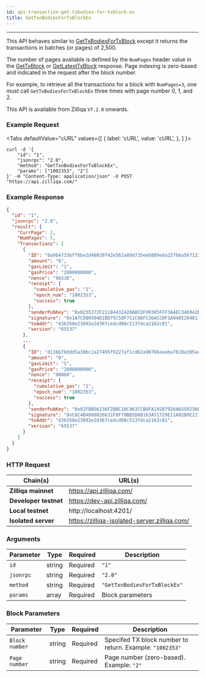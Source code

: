 ```yaml
---
id: api-transaction-get-txbodies-for-txblock-ex
title: GetTxnBodiesForTxBlockEx
---
```


---
This API behaves similar to [GetTxBodiesForTxBlock](api-transaction-get-txbodies-for-txblock.mdx) except it returns the transactions in batches (or pages) of 2,500.

The number of pages available is defined by the `NumPages` header value in the [GetTxBlock](api-blockchain-get-tx-block.mdx) or [GetLatestTxBlock](api-blockchain-get-latest-tx-block.mdx) response. Page indexing is zero-based and indicated in the request after the block number.

For example, to retrieve all the transactions for a block with `NumPages=3`, one must call `GetTxBodiesForTxBlockEx` three times with page number 0, 1, and 2.

This API is available from Zilliqa `V7.2.0` onwards.

### Example Request



<Tabs
  defaultValue="cURL"
  values={[
    { label: 'cURL', value: 'cURL', },
  ]
}>

<TabItem value="cURL">

```shell
curl -d '{
    "id": "1",
    "jsonrpc": "2.0",
    "method": "GetTxnBodiesForTxBlockEx",
    "params": ["1002353", "2"]
}' -H "Content-Type: application/json" -X POST "https://api.zilliqa.com/"
```
</TabItem>

</Tabs>

### Example Response

```json
{
  "id": "1",
  "jsonrpc": "2.0",
  "result": {
    "CurrPage": 2,
    "NumPages": 5,
    "Transactions": [
      {
        "ID": "0a9b4733bff6be2d48020f42e561a89d735eeb809eda257b6a56712223e842eb",
        "amount": "0",
        "gasLimit": "1",
        "gasPrice": "2000000000",
        "nonce": "96538",
        "receipt": {
          "cumulative_gas": "1",
          "epoch_num": "1002353",
          "success": true
        },
        "senderPubKey": "0x0235372F21184432428ABCDF99385FFF3A4EC346942B51FACBE9589DDF482C5D45",
        "signature": "0x1A7CD80504D1BD75C50F751C08FC36ACC0F1A94852048179BCC927A3D5BC297AF01FB0A9CADBEC9AB870D330C8E2931E7025AE1293CE66B7429ABC44E785F16B",
        "toAddr": "43b358e23092e2d367cedcd08c513fdca2162c01",
        "version": "65537"
      },
      ...
      {
        "ID": "d116b78ddd5a30bc1a27495f9227af1cd62a90766eaaba7610a395aeab78ee10",
        "amount": "0",
        "gasLimit": "1",
        "gasPrice": "2000000000",
        "nonce": "98068",
        "receipt": {
          "cumulative_gas": "1",
          "epoch_num": "1002353",
          "success": true
        },
        "senderPubKey": "0x02FBB56136F2BBC10C963CCB8FA19287926A655023AB137BB018D2C65238D0F481",
        "signature": "0xC6C4B4060026631F6F79BB5D6B163A51729E11A92D0E217F3ABCD38D2A8E733C62A9EBADA184DEAD5859BBE68ABD888E3A0B194B260FF7A9ACD58523A37EF896",
        "toAddr": "43b358e23092e2d367cedcd08c513fdca2162c01",
        "version": "65537"
      }
    ]
  }
}
```

### HTTP Request

| Chain(s)              | URL(s)                       |
| --------------------- | ---------------------------- |
| **Zilliqa mainnet**   | https://api.zilliqa.com/     |
| **Developer testnet** | https://dev-api.zilliqa.com/ |
| **Local testnet**     | http://localhost:4201/       |
| **Isolated server**   | https://zilliqa-isolated-server.zilliqa.com/ |

### Arguments

| Parameter | Type   | Required | Description                  |
| --------- | ------ | -------- | ---------------------------- |
| `id`      | string | Required | `"1"`                        |
| `jsonrpc` | string | Required | `"2.0"`                      |
| `method`  | string | Required | `"GetTxnBodiesForTxBlockEx"` |
| `params`  | array  | Required | Block parameters             |

### Block Parameters

| Parameter      | Type   | Required | Description                                              |
| -------------- | ------ | -------- | -------------------------------------------------------- |
| `Block number` | string | Required | Specifed TX block number to return. Example: `"1002353"` |
| `Page number`  | string | Required | Page number (zero-based). Example: `"2"`                 |